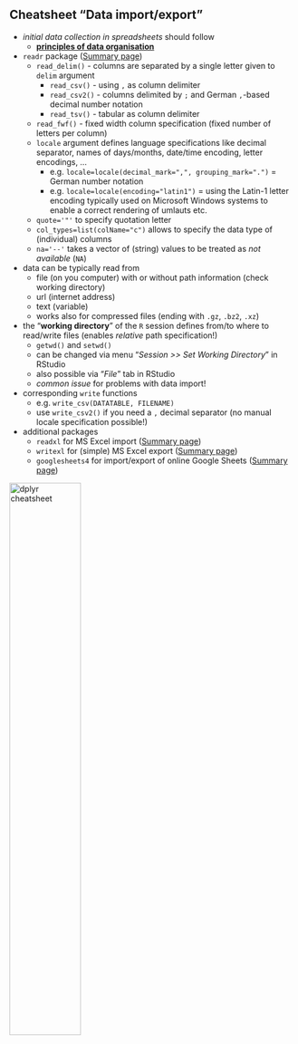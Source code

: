 


## Cheatsheet "Data import/export"

- *initial data collection in spreadsheets* should follow
  - [**principles of data organisation**](https://rafalab.github.io/dsbook/importing-data.html#organizing-data-with-spreadsheets) 

- `readr` package ([Summary page](https://readr.tidyverse.org/))
  - `read_delim()` - columns are separated by a single letter given to `delim` argument
    - `read_csv()` - using `,` as column delimiter
    - `read_csv2()` - columns delimited by `;` and German `,`-based decimal number notation
    - `read_tsv()` - tabular as column delimiter
  - `read_fwf()` - fixed width column specification (fixed number of letters per column)
  - `locale` argument defines language specifications like decimal separator, names of days/months, date/time encoding, letter encodings, ...
    - e.g. `locale=locale(decimal_mark=",", grouping_mark=".")` = German number notation
    - e.g. `locale=locale(encoding="latin1")` = using the Latin-1 letter encoding typically used on Microsoft Windows systems to enable a correct rendering of umlauts etc.
  - `quote='"'` to specify quotation letter
  - `col_types=list(colName="c")` allows to specify the data type of (individual) columns
  - `na='--'` takes a vector of (string) values to be treated as *not available* (`NA`)
- data can be typically read from
  - file (on you computer) with or without path information (check working directory)
  - url (internet address)
  - text (variable)
  - works also for compressed files (ending with `.gz`, `.bz2`, `.xz`)
- the "**working directory**" of the `R` session defines from/to where to read/write files (enables *relative* path specification!)
  - `getwd()` and `setwd()`
  - can be changed via menu "*Session >> Set Working Directory*" in RStudio
  - also possible via "*File*" tab in RStudio
  - *common issue* for problems with data import!
- corresponding `write` functions
  - e.g. `write_csv(DATATABLE, FILENAME)`
  - use `write_csv2()` if you need a `,` decimal separator (no manual locale specification possible!)
- additional packages
  - `readxl` for MS Excel import ([Summary page](https://readxl.tidyverse.org/))
  - `writexl` for (simple) MS Excel export ([Summary page](https://docs.ropensci.org/writexl/))
  - `googlesheets4` for import/export of online Google Sheets ([Summary page](https://googlesheets4.tidyverse.org/))

[![dplyr cheatsheet](https://raw.githubusercontent.com/rstudio/cheatsheets/main/pngs/thumbnails/data-import-cheatsheet-thumbs.png){width="50%"}](https://raw.githubusercontent.com/rstudio/cheatsheets/main/data-import.pdf)

